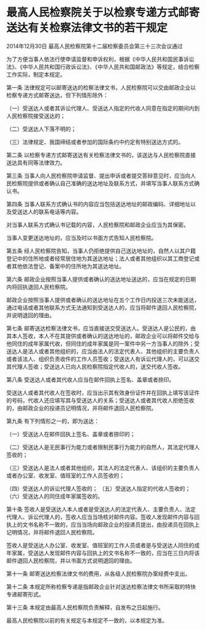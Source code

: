 # 最高人民检察院关于以检察专递方式邮寄送达有关检察法律文书的若干规定

2014年12月30日 最高人民检察院第十二届检察委员会第三十三次会议通过

  

为了方便当事人依法行使申请监督和申诉权利，根据《中华人民共和国民事诉讼法》、《中华人民共和国行政诉讼法》、《中华人民共和国邮政法》等规定，结合检察工作实际，制定本规定。

第一条 法律规定可以邮寄送达的检察法律文书，人民检察院可以交由邮政企业以检察专递方式邮寄送达，但下列情形除外：

（一）受送达人或者其诉讼代理人、受送达人指定的代收人同意在指定的期间内到人民检察院接受送达的；

（二）受送达人下落不明的；

（三）法律规定、我国缔结或者参加的国际条约中约定有特别送达方式的。

第二条 以检察专递方式邮寄送达有关检察法律文书的，该送达与人民检察院直接送达具有同等法律效力。

第三条 当事人向人民检察院申请监督、提出申诉或者提交答辩意见时，应当向人民检察院提供或者确认自己准确的送达地址及联系方式，并填写当事人联系方式确认书。

第四条 当事人联系方式确认书的内容应当包括送达地址的邮政编码、详细地址以及受送达人的联系电话等内容。

对当事人联系方式确认书记载的内容，人民检察院和邮政企业应当为其保密。

当事人变更送达地址的，应当及时以书面方式告知人民检察院。

第五条 经人民检察院告知，当事人仍拒绝提供自己送达地址的，自然人以其户籍登记中的住所地或者经常居住地为其送达地址；法人或者其他组织以其工商登记或者其他依法登记、备案中的住所地为其送达地址。

第六条 邮政企业按照当事人提供或者确认的送达地址送达的，应当在规定的日期内将回执退回人民检察院。

邮政企业按照当事人提供或者确认的送达地址在五个工作日内投送三次未能送达，通过电话或者其他联系方式无法通知到受送达人的，应当将邮件退回人民检察院，并说明退回的理由。

第七条 邮寄送达检察法律文书，应当直接送交受送达人。受送达人是公民的，由其本人签收，本人不在其提供或者确认的送达地址的，邮政企业可以将邮件交给与他同住的成年家属代收，但同住的成年家属是同一案件中另一方当事人的除外；受送达人是法人或者其他组织的，应当由法人的法定代表人、其他组织的主要负责人或者该法人、组织负责收件的工作人员签收；受送达人有诉讼代理人的，可以送交其代理人签收；受送达人已向人民检察院指定代收人的，送交代收人签收。

第八条 受送达人或者其代收人应当在邮件回执上签名、盖章或者捺印。

受送达人或者其代收人在签收时，应当出示其有效身份证件并在回执上填写该证件的号码，代收人还应填写其与受送达人的关系；受送达人或者其代收人拒绝签收的，由邮政企业的投递员记明情况，并将邮件退回人民检察院。

第九条 有下列情形之一的，即为送达：

（一）受送达人在邮件回执上签名、盖章或者捺印的；

（二）受送达人是无民事行为能力或者限制民事行为能力的自然人，其法定代理人签收的；

（三）受送达人是法人或者其他组织，其法人的法定代表人、该组织的主要负责人或者办公室、收发室、值班室的工作人员签收的；

（四）受送达人的诉讼代理人签收的； （五）受送达人指定的代收人签收的； （六）受送达人的同住成年家属签收的。

第十条 签收人是受送达人本人或者是受送达人的法定代表人、主要负责人、法定代理人、诉讼代理人的，签收人应当当场核对邮件内容。签收人发现邮件内容与回执上的文书名称不一致的，应当当场向邮政企业的投递员提出，由投递员在回执上记明情况，并将邮件退回人民检察院。

签收人是受送达人办公室、收发室、值班室的工作人员或者是与受送达人同住的成年家属，受送达人发现邮件内容与回执上的文书名称不一致的，应当在三日内将该邮件退回人民检察院，并以书面方式说明退回的理由。

第十一条 邮寄送达检察法律文书的费用，从各级人民检察院办案经费中支出。

第十二条 本规定所称检察专递是指邮政企业针对送达检察法律文书所采取的特快专递邮寄形式。

第十三条 本规定由最高人民检察院负责解释，自发布之日起施行。

最高人民检察院以前的有关规定与本规定不一致的，以本规定为准。